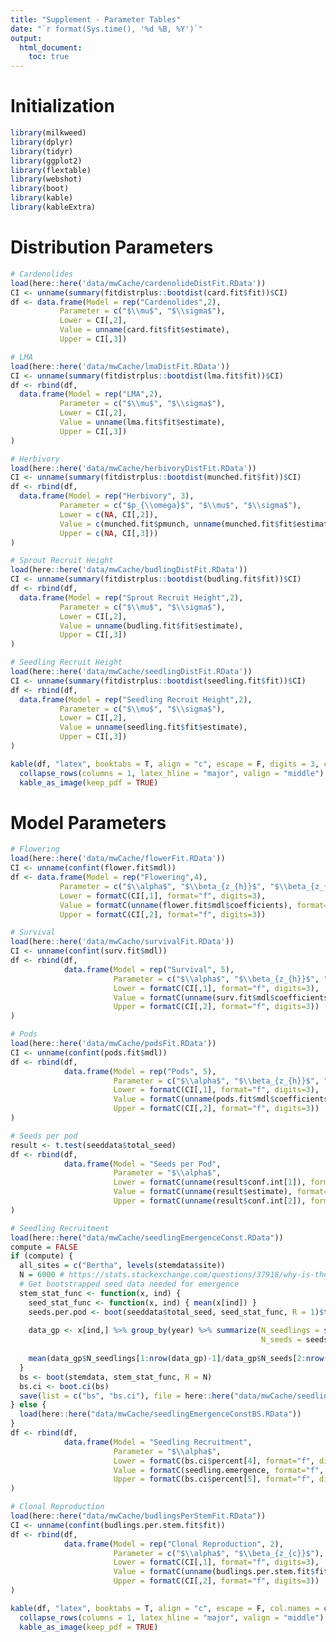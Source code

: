 ```yaml
---
title: "Supplement - Parameter Tables"
date: "`r format(Sys.time(), '%d %B, %Y')`"
output: 
  html_document:
    toc: true
---
```


# Initialization

```r
library(milkweed)
library(dplyr)
library(tidyr)
library(ggplot2)
library(flextable)
library(webshot)
library(boot)
library(kable)
library(kableExtra)
```

# Distribution Parameters

```r
# Cardenolides
load(here::here('data/mwCache/cardenolideDistFit.RData'))
CI <- unname(summary(fitdistrplus::bootdist(card.fit$fit))$CI)
df <- data.frame(Model = rep("Cardenolides",2),
           Parameter = c("$\\mu$", "$\\sigma$"),
           Lower = CI[,2],
           Value = unname(card.fit$fit$estimate),
           Upper = CI[,3])

# LMA
load(here::here('data/mwCache/lmaDistFit.RData'))
CI <- unname(summary(fitdistrplus::bootdist(lma.fit$fit))$CI)
df <- rbind(df,
  data.frame(Model = rep("LMA",2),
           Parameter = c("$\\mu$", "$\\sigma$"),
           Lower = CI[,2],
           Value = unname(lma.fit$fit$estimate),
           Upper = CI[,3])
)

# Herbivory
load(here::here('data/mwCache/herbivoryDistFit.RData'))
CI <- unname(summary(fitdistrplus::bootdist(munched.fit$fit))$CI)
df <- rbind(df,
  data.frame(Model = rep("Herbivory", 3),
           Parameter = c("$p_{\\omega}$", "$\\mu$", "$\\sigma$"),
           Lower = c(NA, CI[,2]),
           Value = c(munched.fit$pmunch, unname(munched.fit$fit$estimate)),
           Upper = c(NA, CI[,3]))
)

# Sprout Recruit Height
load(here::here('data/mwCache/budlingDistFit.RData'))
CI <- unname(summary(fitdistrplus::bootdist(budling.fit$fit))$CI)
df <- rbind(df,
  data.frame(Model = rep("Sprout Recruit Height",2),
           Parameter = c("$\\mu$", "$\\sigma$"),
           Lower = CI[,2],
           Value = unname(budling.fit$fit$estimate),
           Upper = CI[,3])
)

# Seedling Recruit Height
load(here::here('data/mwCache/seedlingDistFit.RData'))
CI <- unname(summary(fitdistrplus::bootdist(seedling.fit$fit))$CI)
df <- rbind(df,
  data.frame(Model = rep("Seedling Recruit Height",2),
           Parameter = c("$\\mu$", "$\\sigma$"),
           Lower = CI[,2],
           Value = unname(seedling.fit$fit$estimate),
           Upper = CI[,3])
)

kable(df, "latex", booktabs = T, align = "c", escape = F, digits = 3, col.names = c("Variable", "Parameter", "$2.5\\%$", "Value", "$97.5\\%$")) %>%
  collapse_rows(columns = 1, latex_hline = "major", valign = "middle") %>%
  kable_as_image(keep_pdf = TRUE)
```

# Model Parameters

```r
# Flowering
load(here::here('data/mwCache/flowerFit.RData'))
CI <- unname(confint(flower.fit$mdl))
df <- data.frame(Model = rep("Flowering",4),
           Parameter = c("$\\alpha$", "$\\beta_{z_{h}}$", "$\\beta_{z_{\\omega}}$", "$\\beta_{z_{c}}$"),
           Lower = formatC(CI[,1], format="f", digits=3),
           Value = formatC(unname(flower.fit$mdl$coefficients), format="f", digits=3),
           Upper = formatC(CI[,2], format="f", digits=3))

# Survival
load(here::here('data/mwCache/survivalFit.RData'))
CI <- unname(confint(surv.fit$mdl))
df <- rbind(df,
            data.frame(Model = rep("Survival", 5),
                       Parameter = c("$\\alpha$", "$\\beta_{z_{h}}$", "$\\beta_{z_{\\omega}}$", "$\\beta_{z_{c}}$", "$\\beta_{z_{l}}$"),
                       Lower = formatC(CI[,1], format="f", digits=3),
                       Value = formatC(unname(surv.fit$mdl$coefficients), format="f", digits=3),
                       Upper = formatC(CI[,2], format="f", digits=3))
)

# Pods
load(here::here('data/mwCache/podsFit.RData'))
CI <- unname(confint(pods.fit$mdl))
df <- rbind(df,
            data.frame(Model = rep("Pods", 5),
                       Parameter = c("$\\alpha$", "$\\beta_{z_{h}}$", "$\\beta_{z_{\\omega}}$", "$\\beta_{z_{c}}$", "$\\beta_{z_{l}}$"),
                       Lower = formatC(CI[,1], format="f", digits=3),
                       Value = formatC(unname(pods.fit$mdl$coefficients), format="f", digits=3),
                       Upper = formatC(CI[,2], format="f", digits=3))
)

# Seeds per pod
result <- t.test(seeddata$total_seed)
df <- rbind(df,
            data.frame(Model = "Seeds per Pod",
                       Parameter = "$\\alpha$",
                       Lower = formatC(unname(result$conf.int[1]), format="f", digits=3),
                       Value = formatC(unname(result$estimate), format="f", digits=3),
                       Upper = formatC(unname(result$conf.int[2]), format="f", digits=3))
)

# Seedling Recruitment
load(here::here("data/mwCache/seedlingEmergenceConst.RData"))
compute = FALSE
if (compute) {
  all_sites = c("Bertha", levels(stemdata$site))
  N = 6000 # https://stats.stackexchange.com/questions/37918/why-is-the-error-estimated-adjustment-a-is-na-generated-from-r-boot-package
  # Get bootstrapped seed data needed for emergence
  stem_stat_func <- function(x, ind) { 
    seed_stat_func <- function(x, ind) { mean(x[ind]) }
    seeds.per.pod <- boot(seeddata$total_seed, seed_stat_func, R = 1)$t  # Not efficient but easy
    
    data_gp <- x[ind,] %>% group_by(year) %>% summarize(N_seedlings = sum(seedling, na.rm=T),
                                                        N_seeds = seeds.per.pod*sum(N_pods, na.rm=T))
    
    mean(data_gp$N_seedlings[1:nrow(data_gp)-1]/data_gp$N_seeds[2:nrow(data_gp)], na.rm=T)
  } 
  bs <- boot(stemdata, stem_stat_func, R = N)
  bs.ci <- boot.ci(bs)
  save(list = c("bs", "bs.ci"), file = here::here("data/mwCache/seedlingEmergenceConstBS.RData"))
} else {
  load(here::here("data/mwCache/seedlingEmergenceConstBS.RData"))
}
df <- rbind(df,
            data.frame(Model = "Seedling Recruitment",
                       Parameter = "$\\alpha$",
                       Lower = formatC(bs.ci$percent[4], format="f", digits=6),
                       Value = formatC(seedling.emergence, format="f", digits=6),
                       Upper = formatC(bs.ci$percent[5], format="f", digits=6))
)

# Clonal Reproduction
load(here::here("data/mwCache/budlingsPerStemFit.RData"))
CI <- unname(confint(budlings.per.stem.fit$fit))
df <- rbind(df,
            data.frame(Model = rep("Clonal Reproduction", 2),
                       Parameter = c("$\\alpha$", "$\\beta_{z_{c}}$"),
                       Lower = formatC(CI[,1], format="f", digits=3),
                       Value = formatC(unname(budlings.per.stem.fit$fit$coefficients), format="f", digits=3),
                       Upper = formatC(CI[,2], format="f", digits=3))
)

kable(df, "latex", booktabs = T, align = "c", escape = F, col.names = c("Model", "Parameter", "$2.5\\%$", "Value", "$97.5\\%$")) %>%
  collapse_rows(columns = 1, latex_hline = "major", valign = "middle") %>%
  kable_as_image(keep_pdf = TRUE)
```
